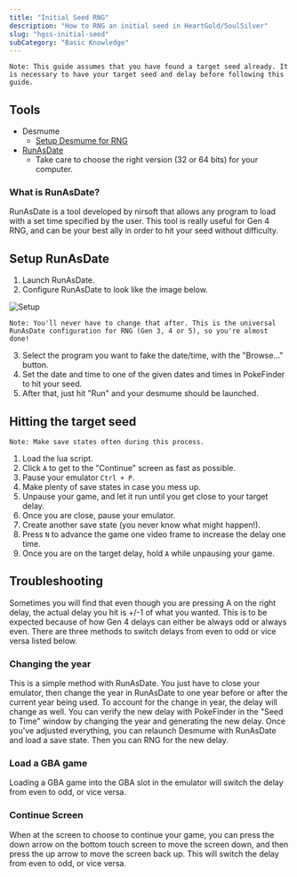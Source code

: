 ```yaml
---
title: "Initial Seed RNG"
description: "How to RNG an initial seed in HeartGold/SoulSilver"
slug: "hgss-initial-seed"
subCategory: "Basic Knowledge"
---
```


```
Note: This guide assumes that you have found a target seed already. It is necessary to have your target seed and delay before following this guide.
```

## Tools

- Desmume
  - [Setup Desmume for RNG](https://www.pokemonrng.com/desmume-setup)
- [RunAsDate](https://www.nirsoft.net/utils/run_as_date.html)
  - Take care to choose the right version (32 or 64 bits) for your computer.

### What is RunAsDate?

RunAsDate is a tool developed by nirsoft that allows any program to load with a set time specified by the user. This tool is really useful for Gen 4 RNG, and can be your best ally in order to hit your seed without difficulty.

## Setup RunAsDate

1. Launch RunAsDate.
2. Configure RunAsDate to look like the image below.

![Setup](/images/HeartGold-SoulSilver/Initial-Seed/Setup.png)

```
Note: You'll never have to change that after. This is the universal RunAsDate configuration for RNG (Gen 3, 4 or 5), so you're almost done!
```

3. Select the program you want to fake the date/time, with the "Browse..." button.
4. Set the date and time to one of the given dates and times in PokeFinder to hit your seed.
5. After that, just hit "Run" and your desmume should be launched.

## Hitting the target seed

```
Note: Make save states often during this process.
```

1. Load the lua script.
2. Click `A` to get to the "Continue" screen as fast as possible.
3. Pause your emulator `Ctrl + P`.
4. Make plenty of save states in case you mess up.
5. Unpause your game, and let it run until you get close to your target delay.
6. Once you are close, pause your emulator.
7. Create another save state (you never know what might happen!).
8. Press `N` to advance the game one video frame to increase the delay one time.
9. Once you are on the target delay, hold `A` while unpausing your game.

## Troubleshooting

Sometimes you will find that even though you are pressing A on the right delay, the actual delay you hit is +/-1 of what you wanted. This is to be expected because of how Gen 4 delays can either be always odd or always even. There are three methods to switch delays from even to odd or vice versa listed below.

### Changing the year

This is a simple method with RunAsDate. You just have to close your emulator, then change the year in RunAsDate to one year before or after the current year being used. To account for the change in year, the delay will change as well. You can verify the new delay with PokeFinder in the "Seed to Time" window by changing the year and generating the new delay. Once you've adjusted everything, you can relaunch Desmume with RunAsDate and load a save state. Then you can RNG for the new delay.

### Load a GBA game

Loading a GBA game into the GBA slot in the emulator will switch the delay from even to odd, or vice versa.

### Continue Screen

When at the screen to choose to continue your game, you can press the down arrow on the bottom touch screen to move the screen down, and then press the up arrow to move the screen back up. This will switch the delay from even to odd, or vice versa.
